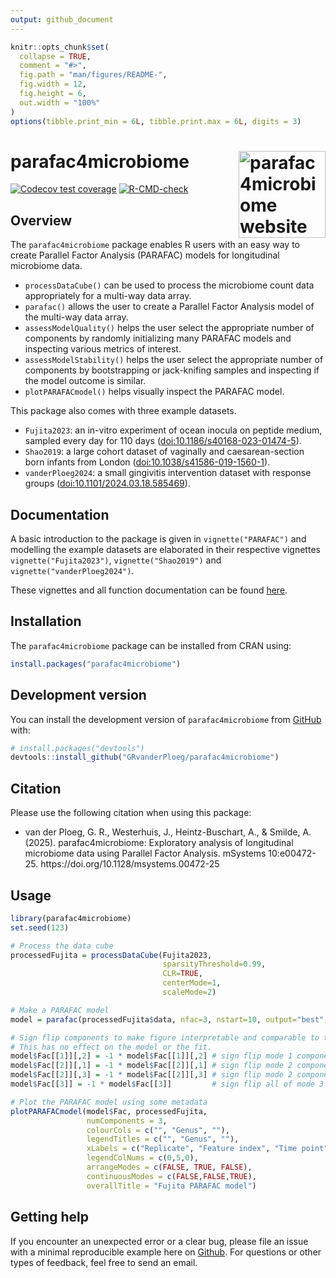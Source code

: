 ```yaml
---
output: github_document
---
```


<!-- README.md is generated from README.Rmd. Please edit that file -->

```r
knitr::opts_chunk$set(
  collapse = TRUE,
  comment = "#>",
  fig.path = "man/figures/README-",
  fig.width = 12,
  fig.height = 6,
  out.width = "100%"
)
options(tibble.print_min = 6L, tibble.print.max = 6L, digits = 3)
```

# parafac4microbiome <a href="https://grvanderploeg.com/parafac4microbiome/"><img src="man/figures/logo.png" alt="parafac4microbiome website" align="right" height="139"/></a>

<!-- badges: start -->

[![Codecov test coverage](https://codecov.io/gh/GRvanderPloeg/parafac4microbiome/branch/master/graph/badge.svg)](https://app.codecov.io/gh/GRvanderPloeg/parafac4microbiome?branch=master)
[![R-CMD-check](https://github.com/GRvanderPloeg/parafac4microbiome/actions/workflows/R-CMD-check.yaml/badge.svg)](https://github.com/GRvanderPloeg/parafac4microbiome/actions/workflows/R-CMD-check.yaml)
<!-- badges: end -->

## Overview

The `parafac4microbiome` package enables R users with an easy way to create Parallel Factor Analysis (PARAFAC) models for longitudinal microbiome data.

-   `processDataCube()` can be used to process the microbiome count data appropriately for a multi-way data array.
-   `parafac()` allows the user to create a Parallel Factor Analysis model of the multi-way data array.
-   `assessModelQuality()` helps the user select the appropriate number of components by randomly initializing many PARAFAC models and inspecting various metrics of interest.
-   `assessModelStability()` helps the user select the appropriate number of components by bootstrapping or jack-knifing samples and inspecting if the model outcome is similar.
-   `plotPARAFACmodel()` helps visually inspect the PARAFAC model.

This package also comes with three example datasets.

-   `Fujita2023`: an in-vitro experiment of ocean inocula on peptide medium, sampled every day for 110 days (<doi:10.1186/s40168-023-01474-5>).
-   `Shao2019`: a large cohort dataset of vaginally and caesarean-section born infants from London (<doi:10.1038/s41586-019-1560-1>).
-   `vanderPloeg2024`: a small gingivitis intervention dataset with response groups (<doi:10.1101/2024.03.18.585469>).

## Documentation
A basic introduction to the package is given in `vignette("PARAFAC")` and modelling the example datasets are elaborated in their respective vignettes `vignette("Fujita2023")`, `vignette("Shao2019")` and `vignette("vanderPloeg2024")`.

These vignettes and all function documentation can be found [here](https://grvanderploeg.com/parafac4microbiome/).

## Installation

The `parafac4microbiome` package can be installed from CRAN using:

``` r
install.packages("parafac4microbiome")
```

## Development version

You can install the development version of `parafac4microbiome` from [GitHub](https://github.com/) with:

``` r
# install.packages("devtools")
devtools::install_github("GRvanderPloeg/parafac4microbiome")
```

## Citation

Please use the following citation when using this package:

-   van der Ploeg, G. R., Westerhuis, J., Heintz-Buschart, A., & Smilde, A. (2025). parafac4microbiome: Exploratory analysis of longitudinal microbiome data using Parallel Factor Analysis. mSystems 10:e00472-25. https://doi.org/10.1128/msystems.00472-25 

## Usage

```r
library(parafac4microbiome)
set.seed(123)

# Process the data cube
processedFujita = processDataCube(Fujita2023,
                                  sparsityThreshold=0.99,
                                  CLR=TRUE,
                                  centerMode=1,
                                  scaleMode=2)

# Make a PARAFAC model
model = parafac(processedFujita$data, nfac=3, nstart=10, output="best", verbose=FALSE)

# Sign flip components to make figure interpretable and comparable to the paper.
# This has no effect on the model or the fit.
model$Fac[[1]][,2] = -1 * model$Fac[[1]][,2] # sign flip mode 1 component 2
model$Fac[[2]][,1] = -1 * model$Fac[[2]][,1] # sign flip mode 2 component 1
model$Fac[[2]][,3] = -1 * model$Fac[[2]][,3] # sign flip mode 2 component 3
model$Fac[[3]] = -1 * model$Fac[[3]]         # sign flip all of mode 3

# Plot the PARAFAC model using some metadata
plotPARAFACmodel(model$Fac, processedFujita,
                 numComponents = 3,
                 colourCols = c("", "Genus", ""),
                 legendTitles = c("", "Genus", ""),
                 xLabels = c("Replicate", "Feature index", "Time point"),
                 legendColNums = c(0,5,0),
                 arrangeModes = c(FALSE, TRUE, FALSE),
                 continuousModes = c(FALSE,FALSE,TRUE),
                 overallTitle = "Fujita PARAFAC model")
```

## Getting help

If you encounter an unexpected error or a clear bug, please file an issue with a minimal reproducible example here on [Github](https://github.com/GRvanderPloeg/parafac4microbiome/issues). For questions or other types of feedback, feel free to send an email.

